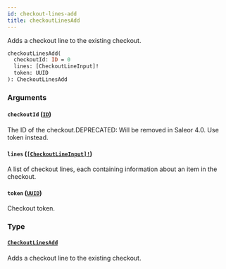 ```yaml
---
id: checkout-lines-add
title: checkoutLinesAdd
---
```


Adds a checkout line to the existing checkout.

```graphql
checkoutLinesAdd(
  checkoutId: ID = 0
  lines: [CheckoutLineInput]!
  token: UUID
): CheckoutLinesAdd

```

### Arguments

#### `checkoutId` ([`ID`](/developer/api-reference/scalars/id.mdx))

The ID of the checkout.DEPRECATED: Will be removed in Saleor 4.0. Use token instead.

#### `lines` ([`[CheckoutLineInput]!`](/developer/api-reference/inputs/checkout-line-input.mdx))

A list of checkout lines, each containing information about an item in the checkout.

#### `token` ([`UUID`](/developer/api-reference/scalars/uuid.mdx))

Checkout token.

### Type

#### [`CheckoutLinesAdd`](/developer/api-reference/objects/checkout-lines-add.mdx)

Adds a checkout line to the existing checkout.
